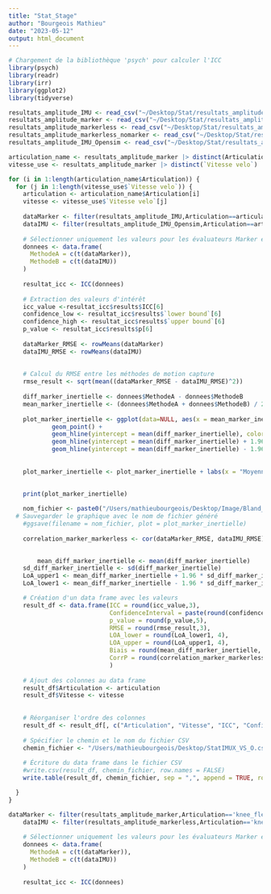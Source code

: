 ```yaml
---
title: "Stat_Stage"
author: "Bourgeois Mathieu"
date: "2023-05-12"
output: html_document
---
```


```r
# Chargement de la bibliothèque 'psych' pour calculer l'ICC
library(psych)
library(readr)
library(irr)
library(ggplot2)
library(tidyverse)
```

```r

resultats_amplitude_IMU <- read_csv("~/Desktop/Stat/resultats_amplitude_IMU_Xsens.csv")
resultats_amplitude_marker <- read_csv("~/Desktop/Stat/resultats_amplitude_marker.csv")
resultats_amplitude_markerless <- read_csv("~/Desktop/Stat/resultats_amplitude_markerless.csv")
resultats_amplitude_markerless_nomarker <- read_csv("~/Desktop/Stat/resultats_amplitude_markerless_nomarker.csv")
resultats_amplitude_IMU_Opensim <- read_csv("~/Desktop/Stat/resultats_amplitude_IMU_Opensim.csv")

```


```r

articulation_name <- resultats_amplitude_marker |> distinct(Articulation)
vitesse_use <- resultats_amplitude_marker |> distinct(`Vitesse velo`)

for (i in 1:length(articulation_name$Articulation)) {
  for (j in 1:length(vitesse_use$`Vitesse velo`)) {
    articulation <- articulation_name$Articulation[i]
    vitesse <- vitesse_use$`Vitesse velo`[j]
    
    dataMarker <- filter(resultats_amplitude_IMU,Articulation==articulation) |> filter(`Vitesse velo` == vitesse) |> select(-Articulation,-`Vitesse velo`,-Sujet)
    dataIMU <- filter(resultats_amplitude_IMU_Opensim,Articulation==articulation) |> filter(`Vitesse velo` == vitesse) |> select(-Articulation,-`Vitesse velo`,-Sujet)
    
    # Sélectionner uniquement les valeurs pour les évaluateurs Marker et IMU
    donnees <- data.frame(
      MethodeA = c(t(dataMarker)),
      MethodeB = c(t(dataIMU))
    )
    
    resultat_icc <- ICC(donnees)
    
    # Extraction des valeurs d'intérêt
    icc_value <-resultat_icc$results$ICC[6]
    confidence_low <- resultat_icc$results$`lower bound`[6]
    confidence_high <- resultat_icc$results$`upper bound`[6]
    p_value <- resultat_icc$results$p[6]
    
    dataMarker_RMSE <- rowMeans(dataMarker)
    dataIMU_RMSE <- rowMeans(dataIMU)
    
    
    # Calcul du RMSE entre les méthodes de motion capture
    rmse_result <- sqrt(mean((dataMarker_RMSE - dataIMU_RMSE)^2))
    
    diff_marker_inertielle <- donnees$MethodeA - donnees$MethodeB
    mean_marker_inertielle <- (donnees$MethodeA + donnees$MethodeB) / 2
    
    plot_marker_inertielle <- ggplot(data=NULL, aes(x = mean_marker_inertielle, y = diff_marker_inertielle)) +
            geom_point() +
            geom_hline(yintercept = mean(diff_marker_inertielle), color = "red", linetype = "dashed") +
            geom_hline(yintercept = mean(diff_marker_inertielle) + 1.96*sd(diff_marker_inertielle), color = "blue", linetype = "dashed") +
            geom_hline(yintercept = mean(diff_marker_inertielle) - 1.96*sd(diff_marker_inertielle), color = "blue", linetype = "dashed") 
    
    
    plot_marker_inertielle <- plot_marker_inertielle + labs(x = "Moyenne du système IMU avec modèle opensim et xsens", y = "Différence entre le système IMU avec modèle opensim et xsens", title = paste("Graphique de Bland-Altman pour", articulation, "à la vitesse", vitesse))

    
    print(plot_marker_inertielle)
    
    nom_fichier <- paste0("/Users/mathieubourgeois/Desktop/Image/Bland_Altman_graphique_IMU_modele_opensim_xsens/", articulation,"_",vitesse, ".png")
  # Sauvegarder le graphique avec le nom de fichier généré
    #ggsave(filename = nom_fichier, plot = plot_marker_inertielle)
    
    correlation_marker_markerless <- cor(dataMarker_RMSE, dataIMU_RMSE)

    
        mean_diff_marker_inertielle <- mean(diff_marker_inertielle)
    sd_diff_marker_inertielle <- sd(diff_marker_inertielle)
    LoA_upper1 <- mean_diff_marker_inertielle + 1.96 * sd_diff_marker_inertielle
    LoA_lower1 <- mean_diff_marker_inertielle - 1.96 * sd_diff_marker_inertielle

    # Création d'un data frame avec les valeurs
    result_df <- data.frame(ICC = round(icc_value,3),
                            ConfidenceInterval = paste(round(confidence_low,3), round(confidence_high,3), sep = " - "),
                            p_value = round(p_value,5),
                            RMSE = round(rmse_result,3),
                            LOA_lower = round(LoA_lower1, 4),
                            LOA_upper = round(LoA_upper1, 4),
                            Biais = round(mean_diff_marker_inertielle, 4),
                            CorrP = round(correlation_marker_markerless,4)
                            )
    
    # Ajout des colonnes au data frame
    result_df$Articulation <- articulation
    result_df$Vitesse <- vitesse
    
    
    # Réorganiser l'ordre des colonnes
    result_df <- result_df[, c("Articulation", "Vitesse", "ICC", "ConfidenceInterval", "p_value","RMSE","LOA_lower","LOA_upper","Biais","CorrP")]
    
    # Spécifier le chemin et le nom du fichier CSV
    chemin_fichier <- "/Users/mathieubourgeois/Desktop/StatIMUX_VS_O.csv"
    
    # Écriture du data frame dans le fichier CSV
    #write.csv(result_df, chemin_fichier, row.names = FALSE)
    write.table(result_df, chemin_fichier, sep = ",", append = TRUE, row.names = FALSE, col.names = !file.exists(chemin_fichier))

  }
}


```



```r
dataMarker <- filter(resultats_amplitude_marker,Articulation=='knee_flexion_r') |> filter(`Vitesse velo` == 60) |> select(-Articulation,-`Vitesse velo`,-Sujet)
    dataIMU <- filter(resultats_amplitude_markerless,Articulation=='knee_flexion_r') |> filter(`Vitesse velo` == 60) |> select(-Articulation,-`Vitesse velo`,-Sujet)
    
    # Sélectionner uniquement les valeurs pour les évaluateurs Marker et IMU
    donnees <- data.frame(
      MethodeA = c(t(dataMarker)),
      MethodeB = c(t(dataIMU))
    )
    
    resultat_icc <- ICC(donnees)

```



```r


```


